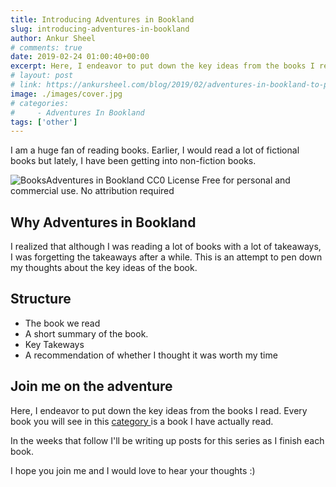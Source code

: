 ```yaml
---
title: Introducing Adventures in Bookland
slug: introducing-adventures-in-bookland
author: Ankur Sheel
# comments: true
date: 2019-02-24 01:00:40+00:00
excerpt: Here, I endeavor to put down the key ideas from the books I read.  I hope you join me and I would love to hear your thoughts :)
# layout: post
# link: https://ankursheel.com/blog/2019/02/adventures-in-bookland-to-pixar-and-beyond/
image: ./images/cover.jpg
# categories:
#     - Adventures In Bookland
tags: ['other']
---
```


I am a huge fan of reading books. Earlier, I would read a lot of fictional books but lately, I have been getting into non-fiction books.

![Books](./images/cover.jpg)Adventures in Bookland
CC0 License Free for personal and commercial use. No attribution required

## Why Adventures in Bookland

I realized that although I was reading a lot of books with a lot of takeaways, I was forgetting the takeaways after a while. This is an attempt to pen down my thoughts about the key ideas of the book.

## Structure

-   The book we read
-   A short summary of the book.
-   Key Takeways
-   A recommendation of whether I thought it was worth my time

## Join me on the adventure

Here, I endeavor to put down the key ideas from the books I read. Every book you will see in this [category ](https://ankursheel.com/blog/category/other/adventures-in-bookland/)is a book I have actually read.

In the weeks that follow I'll be writing up posts for this series as I finish each book.

I hope you join me and I would love to hear your thoughts :)

